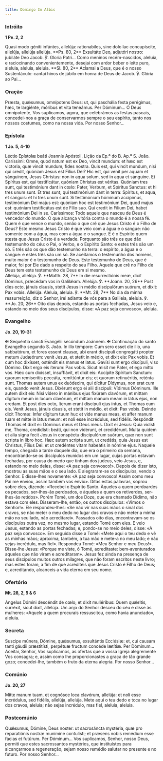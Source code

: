 ```yaml
---
title: Domingo In Albis
---
```


### Intróito

**1 Pe. 2, 2**

<div class="side-by-side not-content">
  <span>
    Quasi modo géniti infántes, allelúja: rationabiles, sine dolo lac concupíscite, allelúja,
    allelúja allelúja. **Ps. 80, 2** Exsultáte Deo, adjutóri nostro: jubiláte Deo Jacob. ℣. Gloria
    Patri...
  </span>
  <span>
    Como meninos recém-nascidos, aleluia, e raciocinando convenientemente, desejai com ardor beber o
    leite puro, aleluia, aleluia, aleluia. **Sl. 80, 2** Aclamai a Deus, que é o nosso Sustentáculo:
    cantai hinos de júbilo em honra de Deus de Jacob. ℣. Glória ao Pai...
  </span>
</div>

### Oração

<div class="side-by-side not-content">
  <span>
    Præsta, quǽsumus, omnípotens Deus: ut, qui paschália festa perégimus, hæc, te largiénte, móribus
    et vita teneámus. Per Dóminum...
  </span>
  <span>
    Ó Deus omnipotente, Vos suplicamos, agora, que celebrámos as festas pascais, concedei-nos a
    graça de conservarmos sempre o seu espírito, tanto nos nossos costumes, como na nossa vida. Por
    nosso Senhor...
  </span>
</div>

### Epístola

**1 Jo. 5, 4-10**

<div class="side-by-side not-content">
  <span>Léctio Epístolæ beáti Joannis Apóstoli.</span>
  <span>Lição da Ep.ª do B. Ap.º S. João.</span>
  <span>
    Caríssimi: Omne, quod natum est ex Deo, vincit mundum: et hæc est victoria, quæ vincit mundum,
    fides nostra. Quis est, qui vincit mundum, nisi qui credit, quóniam Jesus est Fílius Dei? Hic
    est, qui venit per aquam et sánguinem, Jesus Christus: non in aqua solum, sed in aqua et
    sánguine. Et Spíritus est, qui testificátur, quóniam Christus est véritas. Quóniam tres sunt,
    qui testimónium dant in cœlo: Pater, Verbum, et Spíritus Sanctus: et hi tres unum sunt. Et tres
    sunt, qui testimónium dant in terra: Spíritus, et aqua, et sanguis: et hi tres unum sunt. Si
    testimónium hóminum accípimus, testimónium Dei majus est: quóniam hoc est testimónium Dei, quod
    majus est: quóniam testificátus est de Fílio suo. Qui credit in Fílium Dei, habet testimónium
    Dei in se.
  </span>
  <span>
    Caríssimos: Todo aquele que nasceu de Deus é vencedor do mundo. O que alcança vitória contra o
    mundo é a nossa fé. Quem é que vence o mundo, senão o que crê que Jesus Cristo é o Filho de
    Deus? Este mesmo Jesus Cristo é que veio com a água e o sangue: não somente com a água, mas com
    a água e o sangue. E é o Espírito quem atesta que Jesus Cristo é a verdade. Porquanto são três
    os que dão testemunho do céu: o Pai, o Verbo, e o Espírito Santo: e estes três são um só. E três
    são os que dão testemunho na terra: o espírito, a água e o sangue: e estes três são um só. Se
    aceitamos o testemunho dos homens, muito maior é o testemunho de Deus. Este testemunho de Deus,
    que é maior, foi por Ele dado a respeito do seu Filho. Aquele que crê no Filho de Deus tem este
    testemunho de Deus em si mesmo.
  </span>
</div>

<div class="side-by-side not-content">
  <span>
    Allelúja, allelúja. ℣. **Matth. 28, 7** In die resurrectiónis meæ, dicit Dóminus, præcédam vos
    in Galilǽam. Allelúja. ℣. **Joann. 20, 26** Post dies octo, jánuis clausis, stetit Jesus in
    médio discipulórum suórum, et dixit: Pax vobis. Allelúja.
  </span>
  <span>
    Aleluia, aleluia. ℣. **Mt. 28, 7** No dia da minha ressurreição, diz o Senhor, irei adiante de
    vós para a Galileia, aleluia. ℣. **Jo. 20, 26** Oito dias depois, estando as portas fechadas,
    Jesus veio e, estando no meio dos seus discípulos, disse: «A paz seja convosco», aleluia.
  </span>
</div>

### Evangelho

**Jo. 20, 19-31**

<div class="side-by-side not-content">
  <span>
    <span class="text-red-500">✠</span> Sequéntia sancti Evangélii secúndum Joánnem.
  </span>
  <span>
    <span class="text-red-500">✠</span> Continuação do santo Evangelho segundo S. João.
  </span>
  <span>
    In illo témpore: Cum sero esset die illo, una sabbatórum, et fores essent clausæ, ubi erant
    discípuli congregáti propter metum Judæórum: venit Jesus, et stetit in médio, et dixit eis: Pax
    vobis. Et cum hoc dixísset, osténdit eis manus et latus. Gavísi sunt ergo discípuli, viso
    Dómino. Dixit ergo eis íterum: Pax vobis. Sicut misit me Pater, et ego mitto vos. Hæc cum
    dixísset, insufflávit, et dixit eis: Accípite Spíritum Sanctum: quorum remiseritis peccáta,
    remittúntur eis; et quorum retinuéritis, reténta sunt. Thomas autem unus ex duódecim, qui
    dícitur Dídymus, non erat cum eis, quando venit Jesus. Dixérunt ergo ei alii discípuli: Vídimus
    Dóminum. Ille autem dixit eis: Nisi vídero in mánibus ejus fixúram clavórum, et mittam dígitum
    meum in locum clavórum, et mittam manum meam in latus ejus, non credam. Et post dies octo,
    íterum erant discípuli ejus intus, et Thomas cum eis. Venit Jesus, jánuis clausis, et stetit in
    médio, et dixit: Pax vobis. Deinde dicit Thomæ: Infer dígitum tuum huc et vide manus meas, et
    affer manum tuam et mitte in latus meum: et noli esse incrédulus, sed fidélis. Respóndit Thomas
    et dixit ei: Dóminus meus et Deus meus. Dixit ei Jesus: Quia vidísti me, Thoma, credidísti:
    beáti, qui non vidérunt, et credidérunt. Multa quidem et alia signa fecit Jesus in conspéctu
    discipulórum suórum, quæ non sunt scripta in libro hoc. Hæc autem scripta sunt, ut credátis,
    quia Jesus est Christus, Fílius Dei: et ut credéntes vitam habeátis in nómine ejus.
  </span>
  <span>
    Naquele tempo, chegada a tarde daquele dia, que era o primeiro da semana, encontrando-se os
    discípulos reunidos em um lugar, cujas portas estavam fechadas, por causa do medo que tinham dos
    judeus, veio Jesus, e, estando no meio deles, disse: «A paz seja convosco!». Depois de dizer
    isto, mostrou as suas mãos e o seu lado. E alegraram-se os discípulos, vendo o Senhor. E
    disse-lhes novamente: «A paz seja convosco! Assim como meu Pai me enviou, assim também vos
    envio». Ditas estas palavras, soprou sobre eles, dizendo: «Recebei o Espírito Santo. Àqueles a
    quem perdoardes os pecados, ser-lhes-ão perdoados, e àqueles a quem os retiverdes, ser-lhes-ão
    retidos». Porém Tomé, um dos Doze, que era chamado Dídimo, não estava com eles. Disseram-lhe,
    então, os outros discípulos: «Vimos o Senhor!». Ele respondeu-lhes: «Se não vir nas suas mãos o
    sinal dos cravos, se não meter o meu dedo no lugar dos cravos e não meter a minha mão no seu
    lado, não acreditarei». Passados oito dias, encontravam-se os discípulos outra vez, no mesmo
    lugar, estando Tomé com eles. E veio Jesus, estando as portas fechadas; e, pondo-se no meio
    deles, disse: «A paz seja convosco». Em seguida disse a Tomé: «Mete aqui o teu dedo e vê as
    minhas mãos; aproxima, também, a tua mão e mete-a no meu lado; e não sejas incrédulo, mas fiel».
    Respondeu Tomé: «Meu Senhor e meu Deus!». Disse-lhe Jesus: «Porque me viste, ó Tomé,
    acreditaste: bem-aventurados aqueles que não viram e acreditaram». Jesus fez ainda na presença
    de seus discípulos muitos outros milagres, que não foram escritos neste livro; mas estes foram,
    a fim de que acrediteis que Jesus Cristo é Filho de Deus; e, acreditando, alcanceis a vida
    eterna em seu nome.
  </span>
</div>

### Ofertório

**Mt. 28, 2, 5 & 6**

<div class="side-by-side not-content">
  <span>
    Angelus Dómini descéndit de cœlo, et dixit muliéribus: Quem quǽritis, surréxit, sicut dixit,
    allelúja.
  </span>
  <span>
    Um anjo do Senhor desceu do céu e disse às mulheres: «Aquele a quem procurais ressuscitou, como
    havia anunciado», aleluia.
  </span>
</div>

### Secreta

<div class="side-by-side not-content">
  <span>
    Suscipe múnera, Dómine, quǽsumus, exsultántis Ecclésiæ: et, cui causam tanti gáudii præstitísti,
    perpétuæ fructum concéde lætítiæ. Per Dóminum...
  </span>
  <span>
    Aceitai, Senhor, Vos suplicamos, as ofertas que a vossa Igreja alegremente Vos consagra; e,
    assim como lhe proporcionastes a graça de tão grande gozo; concedei-lhe, também o fruto da
    eterna alegria. Por nosso Senhor...
  </span>
</div>

### Comúnio

**Jo. 20, 27**

<div class="side-by-side not-content">
  <span>
    Mitte manum tuam, et cognósce loca clavórum, allelúja: et noli esse incrédulus, sed fidélis,
    allelúja, allelúja.
  </span>
  <span>
    Mete aqui o teu dedo e toca no lugar dos cravos, aleluia; não sejas incrédulo, mas fiel,
    aleluia, aleluia.
  </span>
</div>

### Postcomúnio

<div class="side-by-side not-content">
  <span>
    Quǽsumus, Dómine, Deus noster: ut sacrosáncta mystéria, quæ pro reparatiónis nostræ munímine
    contulísti; et præsens nobis remédium esse fácias et futúrum. Per Dóminum...
  </span>
  <span>
    Vos suplicamos, Senhor, nosso Deus, permiti que estes sacrossantos mystérios, que instituístes
    para alcançarmos a regeneração, sejam nosso remédio salutar no presente e no futuro. Por nosso
    Senhor...
  </span>
</div>
